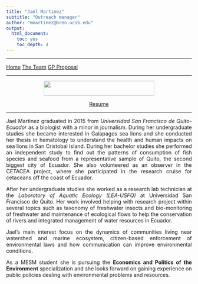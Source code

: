 ```yaml
---
title: "Jael Martinez"
subtitle: "Outreach manager"
author: "mmartinez@bren.ucsb.edu"
output: 
  html_document: 
    toc: yes
    toc_depth: 4
---
```


<STYLE TYPE="text/css">
<!--
BODY
  {
  text-align:justify;
  }
-->
</STYLE>

__________
<a href="../" class="btn btn-primary btn-sm">Home</a>
<a href="./" class="btn btn-primary btn-sm">The Team</a>
<a href="../proposal.html" class="btn btn-primary btn-sm">GP Proposal</a>

__________

<center>
<img src="figures/jael1.jpg" width="300px" height="40px" />

<a href="./jael.pdf" class="btn btn-primary btn-sm">Resume</a>
</center>
____

<P>

Jael Martinez graduated in 2015 from *Universidad San Francisco de Quito-Ecuador* as a biologist with a minor in journalism. During her undergraduate studies she became interested in Galapagos sea lions and she conducted her thesis in hematology to understand the health and human impacts on sea lions in San Cristobal Island. During her bachelor studies she performed an independent study to find out the patterns of consumption of fish species and seafood from a representative sample of Quito, the second biggest city of Ecuador. She also volunteered as an observer in the CETACEA project, where she participated in the research cruise for cetaceans off the coast of Ecuador.

After her undergraduate studies she worked as a research lab technician at the *Laboratory of Aquatic Ecology (LEA-USFQ)* at Universidad San Francisco de Quito. Her work involved helping with research project within several topics such as taxonomy of freshwater insects and bio-monitoring of freshwater and maintenance of ecological flows to help the conservation of rivers and integrated management of water resources in Ecuador.

Jael’s main interest focus on the dynamics of communities living near watershed and marine ecosystem, citizen-based enforcement of environmental laws and how communication can improve environmental conditions.

As a MESM student she is pursuing the **Economics and Politics of the Environment** specialization and she looks forward on gaining experience on public policies dealing with environmental problems and resources.

</P>
